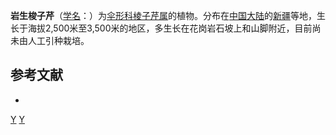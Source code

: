 {{NoteTA|G1=LS}}
{{Speciesbox 
| genus = Pleurospermum
| species = rupestre
| authority = (M. Pop.) [[傅坤俊|K. T. Fu]] et [[何业祺|Y. C. Ho]]
}}

'''岩生梭子芹'''（[[学名|学名]]：{{lang|la|''Pleurospermum rupestre''}}）为[[伞形科|伞形科]][[棱子芹属|棱子芹属]]的植物。分布在[[中国大陆|中国大陆]]的[[新疆|新疆]]等地，生长于海拔2,500米至3,500米的地区，多生长在花岗岩石坡上和山脚附近，目前尚未由人工引种栽培。

== 参考文献 ==
<div class="references-small">
* {{cite web| url =http://www.bioinfo.cn/db05/KmzwSpecies.php?action=view&id=29670| title =岩生梭子芹| work =《中国高等植物数据库全库》| publisher =中国科学院微生物研究所| author =昆明植物研究所| accessdate =2009-02-26| deadurl =yes| archiveurl =https://web.archive.org/web/20160305071135/http://www.bioinfo.cn/db05/KmzwSpecies.php?action=view&id=29670| archivedate =2016-03-05}}
</div>
{{Taxonbar|from=Q11049543}}

[[Category:棱子芹属|Y]]
[[Category:新疆植物|Y]]